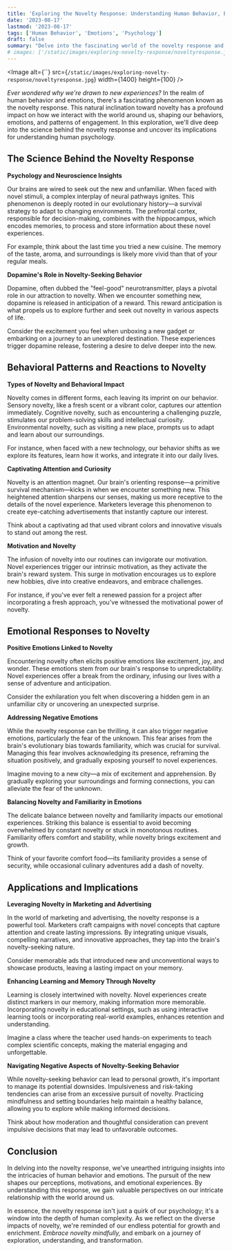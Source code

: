 ```yaml
---
title: 'Exploring the Novelty Response: Understanding Human Behavior, Emotions, and Engagement'
date: '2023-08-17'
lastmod: '2023-08-17'
tags: ['Human Behavior', 'Emotions', 'Psychology']
draft: false
summary: "Delve into the fascinating world of the novelty response and its impact on human behavior, emotions, and engagement. Uncover the science behind our attraction to new experiences and explore its implications across various aspects of life."
# images: ['/static/images/exploring-novelty-response/noveltyresponse.jpg']
---
```


<Image
  alt={``}
  src={`/static/images/exploring-novelty-response/noveltyresponse.jpg`}
  width={1400}
  height={100}
/>

*Ever wondered why we're drawn to new experiences?* In the realm of human behavior and emotions, there's a fascinating phenomenon known as the novelty response. This natural inclination toward novelty has a profound impact on how we interact with the world around us, shaping our behaviors, emotions, and patterns of engagement. In this exploration, we'll dive deep into the science behind the novelty response and uncover its implications for understanding human psychology.

<TOCInline toc={props.toc} exclude="Introduction" />

## The Science Behind the Novelty Response

**Psychology and Neuroscience Insights**

Our brains are wired to seek out the new and unfamiliar. When faced with novel stimuli, a complex interplay of neural pathways ignites. This phenomenon is deeply rooted in our evolutionary history—a survival strategy to adapt to changing environments. The prefrontal cortex, responsible for decision-making, combines with the hippocampus, which encodes memories, to process and store information about these novel experiences.

For example, think about the last time you tried a new cuisine. The memory of the taste, aroma, and surroundings is likely more vivid than that of your regular meals.

**Dopamine's Role in Novelty-Seeking Behavior**

Dopamine, often dubbed the "feel-good" neurotransmitter, plays a pivotal role in our attraction to novelty. When we encounter something new, dopamine is released in anticipation of a reward. This reward anticipation is what propels us to explore further and seek out novelty in various aspects of life.

Consider the excitement you feel when unboxing a new gadget or embarking on a journey to an unexplored destination. These experiences trigger dopamine release, fostering a desire to delve deeper into the new.

## Behavioral Patterns and Reactions to Novelty

**Types of Novelty and Behavioral Impact**

Novelty comes in different forms, each leaving its imprint on our behavior. Sensory novelty, like a fresh scent or a vibrant color, captures our attention immediately. Cognitive novelty, such as encountering a challenging puzzle, stimulates our problem-solving skills and intellectual curiosity. Environmental novelty, such as visiting a new place, prompts us to adapt and learn about our surroundings.

For instance, when faced with a new technology, our behavior shifts as we explore its features, learn how it works, and integrate it into our daily lives.

**Captivating Attention and Curiosity**

Novelty is an attention magnet. Our brain's orienting response—a primitive survival mechanism—kicks in when we encounter something new. This heightened attention sharpens our senses, making us more receptive to the details of the novel experience. Marketers leverage this phenomenon to create eye-catching advertisements that instantly capture our interest.

Think about a captivating ad that used vibrant colors and innovative visuals to stand out among the rest.

**Motivation and Novelty**

The infusion of novelty into our routines can invigorate our motivation. Novel experiences trigger our intrinsic motivation, as they activate the brain's reward system. This surge in motivation encourages us to explore new hobbies, dive into creative endeavors, and embrace challenges.

For instance, if you've ever felt a renewed passion for a project after incorporating a fresh approach, you've witnessed the motivational power of novelty.

## Emotional Responses to Novelty

**Positive Emotions Linked to Novelty**

Encountering novelty often elicits positive emotions like excitement, joy, and wonder. These emotions stem from our brain's response to unpredictability. Novel experiences offer a break from the ordinary, infusing our lives with a sense of adventure and anticipation.

Consider the exhilaration you felt when discovering a hidden gem in an unfamiliar city or uncovering an unexpected surprise.

**Addressing Negative Emotions**

While the novelty response can be thrilling, it can also trigger negative emotions, particularly the fear of the unknown. This fear arises from the brain's evolutionary bias towards familiarity, which was crucial for survival. Managing this fear involves acknowledging its presence, reframing the situation positively, and gradually exposing yourself to novel experiences.

Imagine moving to a new city—a mix of excitement and apprehension. By gradually exploring your surroundings and forming connections, you can alleviate the fear of the unknown.

**Balancing Novelty and Familiarity in Emotions**

The delicate balance between novelty and familiarity impacts our emotional experiences. Striking this balance is essential to avoid becoming overwhelmed by constant novelty or stuck in monotonous routines. Familiarity offers comfort and stability, while novelty brings excitement and growth.

Think of your favorite comfort food—its familiarity provides a sense of security, while occasional culinary adventures add a dash of novelty.

## Applications and Implications

**Leveraging Novelty in Marketing and Advertising**

In the world of marketing and advertising, the novelty response is a powerful tool. Marketers craft campaigns with novel concepts that capture attention and create lasting impressions. By integrating unique visuals, compelling narratives, and innovative approaches, they tap into the brain's novelty-seeking nature.

Consider memorable ads that introduced new and unconventional ways to showcase products, leaving a lasting impact on your memory.

**Enhancing Learning and Memory Through Novelty**

Learning is closely intertwined with novelty. Novel experiences create distinct markers in our memory, making information more memorable. Incorporating novelty in educational settings, such as using interactive learning tools or incorporating real-world examples, enhances retention and understanding.

Imagine a class where the teacher used hands-on experiments to teach complex scientific concepts, making the material engaging and unforgettable.

**Navigating Negative Aspects of Novelty-Seeking Behavior**

While novelty-seeking behavior can lead to personal growth, it's important to manage its potential downsides. Impulsiveness and risk-taking tendencies can arise from an excessive pursuit of novelty. Practicing mindfulness and setting boundaries help maintain a healthy balance, allowing you to explore while making informed decisions.

Think about how moderation and thoughtful consideration can prevent impulsive decisions that may lead to unfavorable outcomes.

## Conclusion

In delving into the novelty response, we've unearthed intriguing insights into the intricacies of human behavior and emotions. The pursuit of the new shapes our perceptions, motivations, and emotional experiences. By understanding this response, we gain valuable perspectives on our intricate relationship with the world around us.

In essence, the novelty response isn't just a quirk of our psychology; it's a window into the depth of human complexity. As we reflect on the diverse impacts of novelty, we're reminded of our endless potential for growth and enrichment. *Embrace novelty mindfully,* and embark on a journey of exploration, understanding, and transformation.